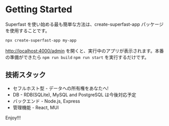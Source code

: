 # Getting Started

Superfast を使い始める最も簡単な方法は、create-superfast-app パッケージを使用することです。

```sh
npx create-superfast-app my-app
```

[http://localhost:4000/admin](http://localhost:4000/admin) を開くと、実行中のアプリが表示されます。本番の準備ができたら `npm run build` `npm run start` を実行するだけです。

## 技術スタック

- セフルホスト型 - データへの所有権をあなたへ!
- DB - RDB(SQLite), MySQL and PostgreSQL は今後対応予定
- バックエンド - Node.js, Express
- 管理機能 - React, MUI

Enjoy!!!
